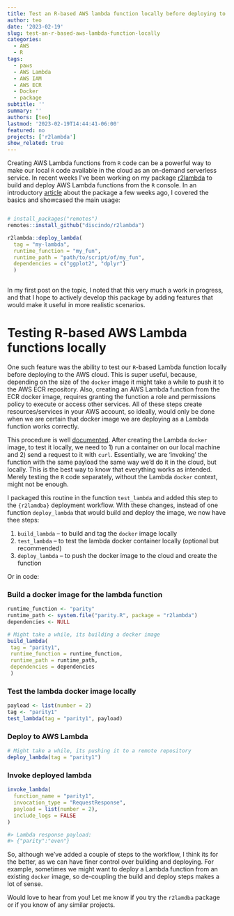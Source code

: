 ```yaml
---
title: Test an R-based AWS lambda function locally before deploying to the cloud
author: teo
date: '2023-02-19'
slug: test-an-r-based-aws-lambda-function-locally
categories:
  - AWS
  - R
tags:
  - paws
  - AWS Lambda
  - AWS IAM
  - AWS ECR
  - Docker
  - package
subtitle: ''
summary: ''
authors: [teo]
lastmod: '2023-02-19T14:44:41-06:00'
featured: no
projects: ['r2lambda']
show_related: true
---
```


Creating AWS Lambda functions from `R` code can be a powerful way to make our 
local `R` code available in the cloud as an on-demand serverless service. In recent 
weeks I've been working on my package [r2lambda](https://github.com/discindo/r2lambda) 
to build and deploy AWS Lambda functions from the `R` console. In an introductory [article](https://discindo.org/post/deploy-an-r-script-as-an-aws-lambda-function-without-leaving-the-r-console/) 
about the package a few weeks ago, I covered the basics and showcased the
main usage:

``` r

# install_packages("remotes")
remotes::install_github("discindo/r2lambda")

r2lambda::deploy_lambda(
  tag = "my-lambda",
  runtime_function = "my_fun",
  runtime_path = "path/to/script/of/my_fun",
  dependencies = c("ggplot2", "dplyr")
  )
  
```

In my first post on the topic, I noted that this very much a work in progress, and
that I hope to actively develop this package by adding features that would make it 
useful in more realistic scenarios. 

# Testing R-based AWS Lambda functions locally

One such feature was the ability to test our `R`-based Lambda function locally 
before deploying to the AWS cloud. This is super useful, because, depending on 
the size of the `docker` image it might take a while to push it to the 
AWS ECR repository. Also, creating an AWS Lambda function from the ECR docker image,
requires granting the function a role and permissions policy to execute or access
other services. All of these steps create resources/services in your AWS account, 
so ideally, would only be done when we are certain that docker image we are deploying
as a Lambda function works correctly.

This procedure is well [documented](https://docs.aws.amazon.com/lambda/latest/dg/images-test.html).
After creating the Lambda `docker` image, to test it locally, we need to 1) run 
a container on our local machine and 2) send a request to it with `curl`. Essentially,
we are 'invoking' the function with the same payload the same way we'd do it in the cloud,
but locally. This is the best way to know that everything works as intended. Merely
testing the `R` code separately, without the Lambda `docker` context, might not be 
enough.

I packaged this routine in the function `test_lambda` and added this step to the
`{r2lamdba}` deployment workflow. With these changes, instead of one function
`deploy_lambda` that would build and deploy the image, we now have thee steps:

1. `build_lambda` -- to build and tag the `docker` image locally
2. `test_lambda` -- to test the lambda docker container locally (optional but recommended)
3. `deploy_lambda` -- to push the docker image to the cloud and create the function

Or in code:

### Build a docker image for the lambda function

``` r
runtime_function <- "parity"
runtime_path <- system.file("parity.R", package = "r2lambda")
dependencies <- NULL

# Might take a while, its building a docker image
build_lambda(
 tag = "parity1",
 runtime_function = runtime_function,
 runtime_path = runtime_path,
 dependencies = dependencies
 )
```

### Test the lambda docker image locally

``` r
payload <- list(number = 2)
tag <- "parity1"
test_lambda(tag = "parity1", payload)
```

### Deploy to AWS Lambda

``` r
# Might take a while, its pushing it to a remote repository
deploy_lambda(tag = "parity1")
```

### Invoke deployed lambda

``` r
invoke_lambda(
  function_name = "parity1",
  invocation_type = "RequestResponse",
  payload = list(number = 2),
  include_logs = FALSE
)

#> Lambda response payload: 
#> {"parity":"even"}
```

So, although we've added a couple of steps to the workflow, I think its for the 
better, as we can have finer control over building and deploying. For example,
sometimes we might want to deploy a Lambda function from an existing `docker` image,
so de-coupling the build and deploy steps makes a lot of sense. 

Would love to hear from you! Let me know if you try the `r2lamdba` package or if you
know of any similar projects. 


